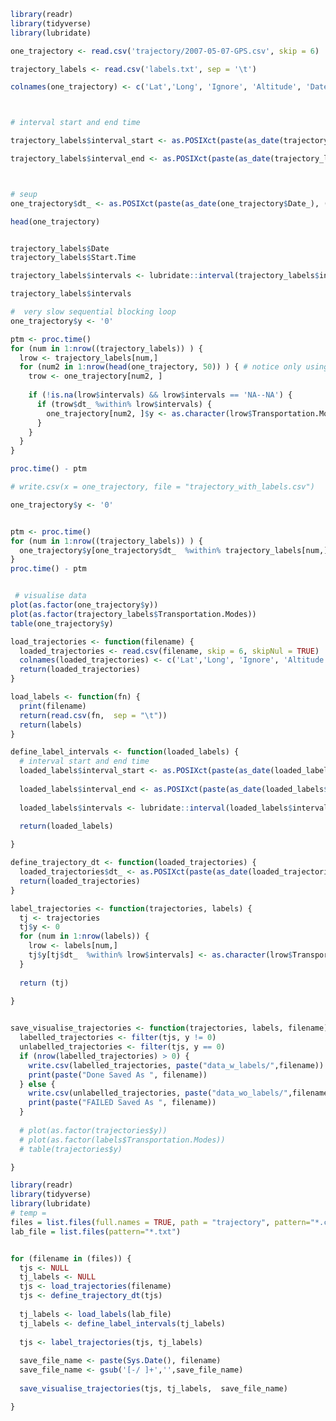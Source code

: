 ```r

library(readr)
library(tidyverse)
library(lubridate)

```

```r

one_trajectory <- read.csv('trajectory/2007-05-07-GPS.csv', skip = 6)

trajectory_labels <- read.csv('labels.txt', sep = '\t')
```

```r

colnames(one_trajectory) <- c('Lat','Long', 'Ignore', 'Altitude', 'DateP', 'Date_', 'Time_')



# interval start and end time

trajectory_labels$interval_start <- as.POSIXct(paste(as_date(trajectory_labels$Date), (trajectory_labels$Start.Time)), format="%Y-%m-%d %H:%M:%S")

trajectory_labels$interval_end <- as.POSIXct(paste(as_date(trajectory_labels$Date), (trajectory_labels$End.Time)), format="%Y-%m-%d %H:%M:%S")



# seup 
one_trajectory$dt_ <- as.POSIXct(paste(as_date(one_trajectory$Date_), (one_trajectory$Time_)), format="%Y-%m-%d %H:%M:%S")

head(one_trajectory)


trajectory_labels$Date
trajectory_labels$Start.Time

trajectory_labels$intervals <- lubridate::interval(trajectory_labels$interval_start, trajectory_labels$interval_end )

trajectory_labels$intervals

```


```r

#  very slow sequential blocking loop
one_trajectory$y <- '0'

ptm <- proc.time()
for (num in 1:nrow((trajectory_labels)) ) {
  lrow <- trajectory_labels[num,]
  for (num2 in 1:nrow(head(one_trajectory, 50)) ) { # notice only using 50 and not the 3000
    trow <- one_trajectory[num2, ]
    
    if (!is.na(lrow$intervals) && lrow$intervals == 'NA--NA') {
      if (trow$dt_ %within% lrow$intervals) {
        one_trajectory[num2, ]$y <- as.character(lrow$Transportation.Modes)
      } 
    }
  }
}

proc.time() - ptm

# write.csv(x = one_trajectory, file = "trajectory_with_labels.csv")

```

```r

one_trajectory$y <- '0'


ptm <- proc.time()
for (num in 1:nrow((trajectory_labels)) ) {
  one_trajectory$y[one_trajectory$dt_  %within% trajectory_labels[num,]$intervals] <- as.character(lrow$Transportation.Modes)
}
proc.time() - ptm


 # visualise data 
plot(as.factor(one_trajectory$y))
plot(as.factor(trajectory_labels$Transportation.Modes))
table(one_trajectory$y)

```



```r

load_trajectories <- function(filename) {
  loaded_trajectories <- read.csv(filename, skip = 6, skipNul = TRUE)
  colnames(loaded_trajectories) <- c('Lat','Long', 'Ignore', 'Altitude', 'DateP', 'Date_', 'Time_')
  return(loaded_trajectories)
}

load_labels <- function(fn) {
  print(filename)
  return(read.csv(fn,  sep = "\t"))
  return(labels)
}

define_label_intervals <- function(loaded_labels) {
  # interval start and end time
  loaded_labels$interval_start <- as.POSIXct(paste(as_date(loaded_labels$Date), (loaded_labels$Start.Time)), format="%Y-%m-%d %H:%M:%S")
  
  loaded_labels$interval_end <- as.POSIXct(paste(as_date(loaded_labels$Date), (loaded_labels$End.Time)), format="%Y-%m-%d %H:%M:%S")
  
  loaded_labels$intervals <- lubridate::interval(loaded_labels$interval_start, loaded_labels$interval_end )
  
  return(loaded_labels)

}

define_trajectory_dt <- function(loaded_trajectories) {
  loaded_trajectories$dt_ <- as.POSIXct(paste(as_date(loaded_trajectories$Date_), (loaded_trajectories$Time_)), format="%Y-%m-%d %H:%M:%S")  
  return(loaded_trajectories)
}

label_trajectories <- function(trajectories, labels) {
  tj <- trajectories 
  tj$y <- 0
  for (num in 1:nrow(labels)) {
    lrow <- labels[num,]
    tj$y[tj$dt_  %within% lrow$intervals] <- as.character(lrow$Transportation.Modes)
  }
  
  return (tj)
  
}


save_visualise_trajectories <- function(trajectories, labels, filename) {
  labelled_trajectories <- filter(tjs, y != 0)
  unlabelled_trajectories <- filter(tjs, y == 0)
  if (nrow(labelled_trajectories) > 0) {
    write.csv(labelled_trajectories, paste("data_w_labels/",filename))
    print(paste("Done Saved As ", filename))  
  } else {
    write.csv(unlabelled_trajectories, paste("data_wo_labels/",filename))
    print(paste("FAILED Saved As ", filename))  
  }
  
  # plot(as.factor(trajectories$y))
  # plot(as.factor(labels$Transportation.Modes))
  # table(trajectories$y)

}

```


```r

library(readr)
library(tidyverse)
library(lubridate)
# temp = 
files = list.files(full.names = TRUE, path = "trajectory", pattern="*.csv", include.dirs = TRUE)
lab_file = list.files(pattern="*.txt")


for (filename in (files)) {
  tjs <- NULL
  tj_labels <- NULL
  tjs <- load_trajectories(filename)
  tjs <- define_trajectory_dt(tjs)
  
  tj_labels <- load_labels(lab_file)
  tj_labels <- define_label_intervals(tj_labels)
  
  tjs <- label_trajectories(tjs, tj_labels)
  
  save_file_name <- paste(Sys.Date(), filename)
  save_file_name <- gsub('[-/ ]+','',save_file_name)
  
  save_visualise_trajectories(tjs, tj_labels,  save_file_name)

}


```



